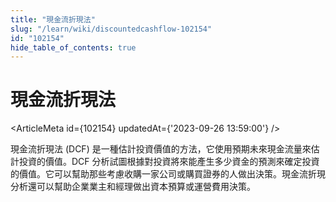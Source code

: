 ```yaml
---
title: "現金流折現法"
slug: "/learn/wiki/discountedcashflow-102154"
id: "102154"
hide_table_of_contents: true
---
```



# 現金流折現法

<ArticleMeta id={102154} updatedAt={'2023-09-26 13:59:00'} />
<div className='border-solid border-b border-t-0 my-4 border-[var(--ifm-color-gray-300)]' />

現金流折現法 (DCF) 是一種估計投資價值的方法，它使用預期未來現金流量來估計投資的價值。DCF 分析試圖根據對投資將來能產生多少資金的預測來確定投資的價值。它可以幫助那些考慮收購一家公司或購買證券的人做出決策。現金流折現分析還可以幫助企業業主和經理做出資本預算或運營費用決策。
